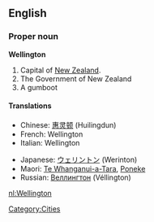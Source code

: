==English==

===Proper noun===
{{wikipedia}}
'''Wellington'''

# Capital of [[New Zealand]].
# The Government of New Zealand
# A gumboot

====Translations====
{{top}}
*Chinese: [[惠灵顿]] (Huilingdun)
*French: Wellington
*Italian: Wellington
{{mid}}
*Japanese: [[ウェリントン]] (Werinton)
*Maori: [[Te Whanganui-a-Tara]], [[Poneke]]
*Russian: [[Веллингтон]] (Véllington) {{m}}
{{bottom}}

[[Category:Cities]]

[[nl:Wellington]]